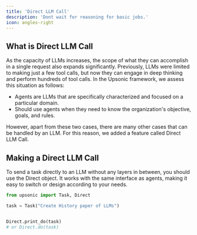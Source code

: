 ```yaml
---
title: 'Direct LLM Call'
description: 'Dont wait for reasoning for basic jobs.'
icon: angles-right
---
```


## What is Direct LLM Call

As the capacity of LLMs increases, the scope of what they can accomplish in a single request also expands significantly. Previously, LLMs were limited to making just a few tool calls, but now they can engage in deep thinking and perform hundreds of tool calls. In the Upsonic framework, we assess this situation as follows:


- Agents are LLMs that are specifically characterized and focused on a particular domain.
- Should use agents when they need to know the organization's objective, goals, and rules.


However, apart from these two cases, there are many other cases that can be handled by an LLM. For this reason, we added a feature called Direct LLM Call.


## Making a Direct LLM Call

To send a task directly to an LLM without any layers in between, you should use the Direct object. It works with the same interface as agents, making it easy to switch or design according to your needs.

```python
from upsonic import Task, Direct

task = Task("Create History paper of LLMs")


Direct.print_do(task)
# or Direct.do(task)

```


